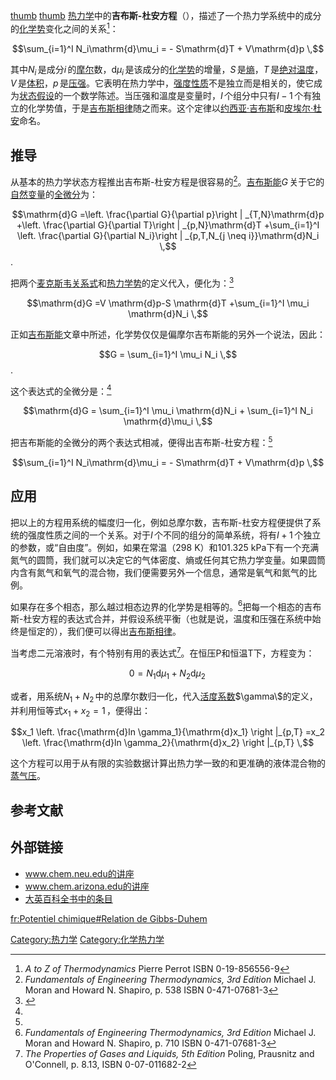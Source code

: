 {{noteta|G1=Math
|1=zh-hans:皮埃尔; zh-hant:皮耶;
|2=zh-hans:杜安; zh-hant:杜漢;}}
[[FILE:Josiah_Willard_Gibbs_-from_MMS-.jpg|thumb]]
[[FILE:Pierre_Duhem.jpg|thumb]]
[[热力学|热力学]]中的'''吉布斯-杜安方程'''（{{lang-en|Gibbs-Duhem equation}}），描述了一个热力学系统中的成分的[[化学势|化学势]]变化之间的关系<ref>''A to Z of Thermodynamics'' Pierre Perrot ISBN 0-19-856556-9</ref>：

:<math> \sum_{i=1}^I N_i\mathrm{d}\mu_i  =  - S\mathrm{d}T + V\mathrm{d}p \,</math>

其中<math>N_i\,</math>是成分<math>i\,</math>的[[摩尔|摩尔]]数，<math>\mathrm{d}\mu_i\,</math>是该成分的[[化学势|化学势]]的增量，<math>S\,</math>是[[熵|熵]]，<math>T\,</math>是[[绝对温度|绝对温度]]，<math>V\,</math>是[[体积|体积]]，<math>p\,</math>是[[压强|压强]]。它表明在热力学中，[[强度性质|强度性质]]不是独立而是相关的，使它成为[[热力学状态|状态假设]]的一个数学陈述。当压强和溫度是变量时，<math>I\,</math>个组分中只有<math>I-1\,</math>个有独立的化学势值，于是[[吉布斯相律|吉布斯相律]]随之而来。这个定律以[[约西亚·吉布斯|约西亚·吉布斯]]和[[皮埃尔·杜安|皮埃尔·杜安]]命名。

== 推导 ==

从基本的热力学状态方程推出吉布斯-杜安方程是很容易的<ref>''Fundamentals of Engineering Thermodynamics, 3rd Edition'' Michael J. Moran and Howard N. Shapiro, p. 538 ISBN 0-471-07681-3</ref>。[[吉布斯能|吉布斯能]]<math>G\,</math>关于它的[[热力学势|自然变量]]的[[全微分|全微分]]为：

:<math>\mathrm{d}G
=\left. \frac{\partial G}{\partial p}\right | _{T,N}\mathrm{d}p
+\left. \frac{\partial G}{\partial T}\right | _{p,N}\mathrm{d}T
+\sum_{i=1}^I \left. \frac{\partial G}{\partial N_i}\right | _{p,T,N_{j \neq i}}\mathrm{d}N_i  \,</math>.

把两个[[麦克斯韦关系式|麦克斯韦关系式]]和[[热力学势|热力学势]]的定义代入，便化为：<ref name="Salzman2001">{{cite web |url=http://www.chem.arizona.edu/~salzmanr/480a/480ants/opensys/opensys.html |title=Open Systems |accessdate=2007-10-11 |last=Salzman |first=William R. |date=2001-08-21 |work=Chemical Thermodynamics |publisher=University of Arizona |language=en |archiveurl=https://web.archive.org/web/20070707224025/http://www.chem.arizona.edu/~salzmanr/480a/480ants/opensys/opensys.html |archivedate=2007-07-07 |deadurl=yes }}</ref>

:<math>\mathrm{d}G
=V \mathrm{d}p-S \mathrm{d}T
+\sum_{i=1}^I \mu_i \mathrm{d}N_i  \,</math>

正如[[吉布斯能|吉布斯能]]文章中所述，化学势仅仅是偏摩尔吉布斯能的另外一个说法，因此：
:<math> G = \sum_{i=1}^I \mu_i N_i  \,</math>.

这个表达式的全微分是：<ref name="Salzman2001"/>

:<math> \mathrm{d}G = \sum_{i=1}^I \mu_i \mathrm{d}N_i + \sum_{i=1}^I N_i \mathrm{d}\mu_i \,</math>

把吉布斯能的全微分的两个表达式相减，便得出吉布斯-杜安方程：<ref name="Salzman2001"/>

:<math> \sum_{i=1}^I N_i\mathrm{d}\mu_i  =  - S\mathrm{d}T + V\mathrm{d}p \,</math>

== 应用 ==
把以上的方程用系统的幅度归一化，例如总摩尔数，吉布斯-杜安方程便提供了系统的强度性质之间的一个关系。对于<math>I\,</math>个不同的组分的简单系统，将有<math>I+1\,</math>个独立的参数，或“自由度”。例如，如果在常温（298 K）和101.325 kPa下有一个充满氮气的圆筒，我们就可以决定它的气体密度、熵或任何其它热力学变量。如果圆筒内含有氮气和氧气的混合物，我们便需要另外一个信息，通常是氧气和氮气的比例。

如果存在多个相态，那么越过相态边界的化学势是相等的。<ref>''Fundamentals of Engineering Thermodynamics, 3rd Edition''  Michael J. Moran and Howard N. Shapiro, p. 710 ISBN 0-471-07681-3</ref>把每一个相态的吉布斯-杜安方程的表达式合并，并假设系统平衡（也就是说，温度和压强在系统中始终是恒定的），我们便可以得出[[吉布斯相律|吉布斯相律]]。

当考虑二元溶液时，有个特别有用的表达式<ref>''The Properties of Gases and Liquids, 5th Edition'' Poling, Prausnitz and O'Connell, p. 8.13, ISBN 0-07-011682-2 </ref>。在恒压P和恒温T下，方程变为：

:<math>0= N_1\mathrm{d}\mu_1 + N_2\mathrm{d}\mu_2 \,</math>

或者，用系统<math> N_1 + N_2 \,</math>中的总摩尔数归一化，代入[[活度系数|活度系数]]<math> \gamma\ </math>的定义，并利用恒等式<math> x_1 + x_2 = 1\,</math>，便得出：

:<math>x_1 \left. \frac{\mathrm{d}ln \gamma_1}{\mathrm{d}x_1} \right |_{p,T}
=x_2 \left. \frac{\mathrm{d}ln \gamma_2}{\mathrm{d}x_2} \right |_{p,T} \,</math>

这个方程可以用于从有限的实验数据计算出热力学一致的和更准确的液体混合物的[[蒸气压|蒸气压]]。

== 参考文献 ==
{{reflist}}

== 外部链接 ==
* [https://web.archive.org/web/20070322035057/http://www.chem.neu.edu/Courses/1382Budil/PartialMolarQuantities.htm www.chem.neu.edu的讲座]
* [https://web.archive.org/web/20070707224025/http://www.chem.arizona.edu/~salzmanr/480a/480ants/opensys/opensys.html www.chem.arizona.edu的讲座]
* [http://www.britannica.com/eb/article-9036750/Gibbs-Duhem-equation 大英百科全书中的条目] {{Wayback|url=http://www.britannica.com/eb/article-9036750/Gibbs-Duhem-equation |date=20080611085109 }}

{{DEFAULTSORT:J}}
[[Category:热力学|Category:热力学]]
[[Category:化学热力学|Category:化学热力学]]

[[fr:Potentiel_chimique#Relation_de_Gibbs-Duhem|fr:Potentiel chimique#Relation de Gibbs-Duhem]]